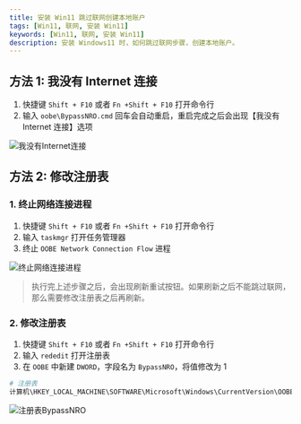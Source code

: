 ```yaml
---
title: 安装 Win11 跳过联网创建本地账户
tags: [Win11, 联网, 安装 Win11]
keywords: [Win11, 联网, 安装 Win11]
description: 安装 Windows11 时，如何跳过联网步骤，创建本地账户。
---
```


<Author count={900} publish="2023-04-08 00:53:00" edit="" />

## 方法 1: 我没有 Internet 连接

1. 快捷键 `Shift + F10` 或者 `Fn +Shift + F10` 打开命令行
2. 输入 `oobe\BypassNRO.cmd` 回车会自动重启，重启完成之后会出现【我没有 Internet 连接】选项

![我没有Internet连接](./images/i-have-no-internet.jpeg)

## 方法 2: 修改注册表

### 1. 终止网络连接进程

1. 快捷键 `Shift + F10` 或者 `Fn +Shift + F10` 打开命令行
2. 输入 `taskmgr` 打开任务管理器
3. 终止 `OOBE Network Connection Flow` 进程

![终止网络连接进程](./images/kill-networking-process.jpeg)

> 执行完上述步骤之后，会出现刷新重试按钮。如果刷新之后不能跳过联网，那么需要修改注册表之后再刷新。

### 2. 修改注册表

1. 快捷键 `Shift + F10` 或者 `Fn +Shift + F10` 打开命令行
2. 输入 `rededit` 打开注册表
3. 在 `OOBE` 中新建 `DWORD`，字段名为 `BypassNRO`，将值修改为 1

```bash
# 注册表
计算机\HKEY_LOCAL_MACHINE\SOFTWARE\Microsoft\Windows\CurrentVersion\OOBE
```

![注册表BypassNRO](./images/regedit-bypassnro.png)

